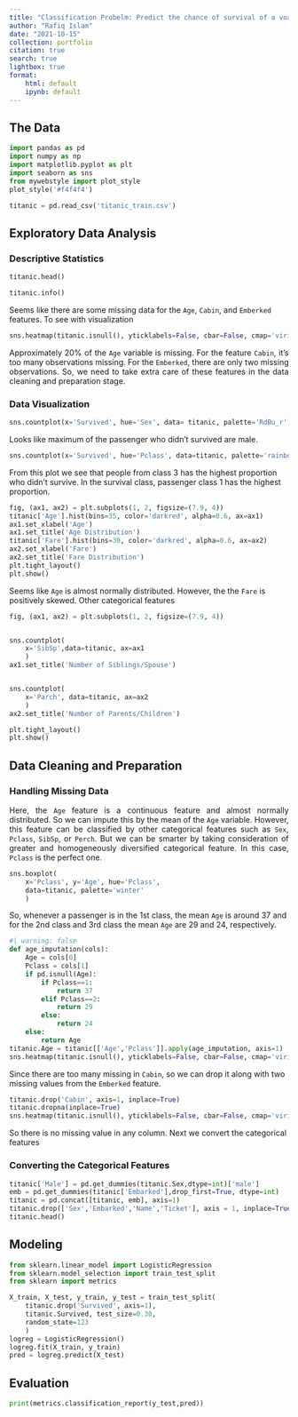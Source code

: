 ```yaml
---
title: "Classification Probelm: Predict the chance of survival of a voager on Titanic based on the voager's information"
author: "Rafiq Islam"
date: "2021-10-15"
collection: portfolio
citation: true
search: true
lightbox: true
format: 
    html: default
    ipynb: default
---   
```



## The Data  

```python
import pandas as pd
import numpy as np
import matplotlib.pyplot as plt
import seaborn as sns 
from mywebstyle import plot_style
plot_style('#f4f4f4')

titanic = pd.read_csv('titanic_train.csv')
```  

## Exploratory Data Analysis  

### Descriptive Statistics  

```python
titanic.head()
```  

```python
titanic.info()
```  

Seems like there are some missing data for the `Age`, `Cabin`, and `Emberked` features. To see with visualization 

```python
sns.heatmap(titanic.isnull(), yticklabels=False, cbar=False, cmap='viridis')
```  

<p style="text-align: justify">
Approximately $20\%$ of the `Age` variable is missing. For the feature `Cabin`, it's too many observations missing. For the `Emberked`, there are only two missing observations. So, we need to take extra care of these features in the data cleaning and preparation stage.</p>

### Data Visualization  

```python
sns.countplot(x='Survived', hue='Sex', data= titanic, palette='RdBu_r')
```  

Looks like maximum of the passenger who didn't survived are male.  

```python
sns.countplot(x='Survived', hue='Pclass', data=titanic, palette='rainbow')
```  

From this plot we see that people from class 3 has the highest proportion who didn't survive. In the survival class, passenger class 1 has the highest proportion.  

```python
fig, (ax1, ax2) = plt.subplots(1, 2, figsize=(7.9, 4))
titanic['Age'].hist(bins=35, color='darkred', alpha=0.6, ax=ax1)
ax1.set_xlabel('Age')
ax1.set_title('Age Distribution')
titanic['Fare'].hist(bins=30, color='darkred', alpha=0.6, ax=ax2)
ax2.set_xlabel('Fare')
ax2.set_title('Fare Distribution')
plt.tight_layout()
plt.show()
```

Seems like `Age` is almost normally distributed. However, the the `Fare` is positively skewed. Other categorical features  

```python
fig, (ax1, ax2) = plt.subplots(1, 2, figsize=(7.9, 4))


sns.countplot(
    x='SibSp',data=titanic, ax=ax1
    )
ax1.set_title('Number of Siblings/Spouse')


sns.countplot(
    x='Parch', data=titanic, ax=ax2
    )
ax2.set_title('Number of Parents/Children')

plt.tight_layout()
plt.show()
```  

## Data Cleaning and Preparation  

### Handling Missing Data  

<p style="text-align: justify">
Here, the `Age` feature is a continuous feature and almost normally distributed. So we can impute this by the mean of the `Age` variable. However, this feature can be classified by other categorical features such as `Sex`, `Pclass`, `SibSp`, or `Perch`. But we can be smarter by taking consideration of greater and homogeneously diversified categorical feature. In this case, `Pclass` is the perfect one. </p> 

```python
sns.boxplot(
    x='Pclass', y='Age', hue='Pclass',
    data=titanic, palette='winter'
    )
```  

So, whenever a passenger is in the 1st class, the mean `Age` is around 37 and for the 2nd class and 3rd class the mean `Age` are 29 and 24, respectively.  

```python
#| warning: false
def age_imputation(cols):
    Age = cols[0]
    Pclass = cols[1]
    if pd.isnull(Age):
        if Pclass==1:
            return 37
        elif Pclass==2:
            return 29
        else:
            return 24
    else:
        return Age
titanic.Age = titanic[['Age','Pclass']].apply(age_imputation, axis=1)
sns.heatmap(titanic.isnull(), yticklabels=False, cbar=False, cmap='viridis')
```  

Since there are too many missing in `Cabin`, so we can drop it along with two missing values from the `Emberked` feature.  

```python
titanic.drop('Cabin', axis=1, inplace=True)
titanic.dropna(inplace=True)
sns.heatmap(titanic.isnull(), yticklabels=False, cbar=False, cmap='viridis')
```  

So there is no missing value in any column. Next we convert the categorical features  

### Converting the Categorical Features  

```python
titanic['Male'] = pd.get_dummies(titanic.Sex,dtype=int)['male']
emb = pd.get_dummies(titanic['Embarked'],drop_first=True, dtype=int)
titanic = pd.concat([titanic, emb], axis=1)
titanic.drop(['Sex','Embarked','Name','Ticket'], axis = 1, inplace=True)
titanic.head()
```  

## Modeling  

```python
from sklearn.linear_model import LogisticRegression
from sklearn.model_selection import train_test_split
from sklearn import metrics

X_train, X_test, y_train, y_test = train_test_split(
    titanic.drop('Survived', axis=1),
    titanic.Survived, test_size=0.30,
    random_state=123
    )
logreg = LogisticRegression()
logreg.fit(X_train, y_train)
pred = logreg.predict(X_test)
```  

## Evaluation  

```python
print(metrics.classification_report(y_test,pred))
```






